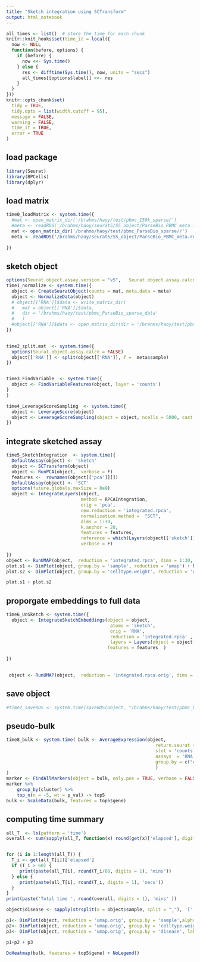```yaml
---
title: "Sketch integration using SCTransform"
output: html_notebook
---
```


```r
all_times <- list()  # store the time for each chunk
knitr::knit_hooks$set(time_it = local({
  now <- NULL
  function(before, options) {
    if (before) {
      now <<- Sys.time()
    } else {
      res <- difftime(Sys.time(), now, units = "secs")
      all_times[[options$label]] <<- res
    }
  }
}))
knitr::opts_chunk$set(
  tidy = TRUE,
  tidy.opts = list(width.cutoff = 95),
  message = FALSE,
  warning = FALSE,
  time_it = TRUE,
  error = TRUE
)
```

## load package

```r
library(Seurat)
library(BPCells)
library(dplyr)
```

## load matrix
```r
 
time0_loadMatrix <- system.time({ 
  #mat <- open_matrix_dir('/brahms/haoy/test/pbmc_150k_sparse/')
  #meta <- readRDS('/brahms/haoy/seurat5/S5_object/ParseBio_PBMC_meta_100K.rds')
  mat <- open_matrix_dir('/brahms/haoy/test/pbmc_ParseBio_sparse//')
  meta <- readRDS('/brahms/haoy/seurat5/S5_object/ParseBio_PBMC_meta.rds')
  
})
```

## sketch object
```r

options(Seurat.object.assay.version = "v5",   Seurat.object.assay.calcn = T)
time1_normalize <- system.time({
  object <- CreateSeuratObject(counts = mat, meta.data = meta)
  object <- NormalizeData(object)
  # object[['RNA']]$data <- write_matrix_dir(
  #   mat = object[['RNA']]$data,
  #   dir = '/brahms/haoy/test/pbmc_ParseBio_sparse_data'
  #   )
  #object[['RNA']]$data <- open_matrix_dir(dir = '/brahms/haoy/test/pbmc_ParseBio_sparse_data')
})
 

time2_split.mat  <- system.time({
  options(Seurat.object.assay.calcn = FALSE) 
  object[['RNA']] <- split(object[['RNA']], f =  meta$sample)
})


time3_FindVariable  <- system.time({
  object <- FindVariableFeatures(object, layer = 'counts')
}
)

time4_LeverageScoreSampling  <- system.time({
  object <- LeverageScore(object)
  object <- LeverageScoreSampling(object = object, ncells = 5000, cast = 'dgCMatrix')
})

```

## integrate sketched assay
```r

time5_SketchIntegration  <- system.time({
  DefaultAssay(object) <- 'sketch'
  object <- SCTransform(object)
  object <- RunPCA(object,  verbose = F)
  features <-  rownames(object[['pca']][])
  DefaultAssay(object) <- 'SCT'
  options(future.globals.maxSize = 8e9)
  object <- IntegrateLayers(object, 
                            method = RPCAIntegration,
                            orig = 'pca', 
                            new.reduction = 'integrated.rpca',
                            normalization.method =  "SCT",
                            dims = 1:30, 
                            k.anchor = 20,
                            features = features,
                            reference = which(Layers(object[['sketch']], search = 'data') %in% c( 'data.H_3060')), 
                            verbose = F)
 
})
object <- RunUMAP(object,  reduction = 'integrated.rpca', dims = 1:30, return.model = T, verbose = F)
plot.s1 <- DimPlot(object, group.by = 'sample', reduction = 'umap') + NoLegend()
plot.s2 <- DimPlot(object, group.by = 'celltype.weight', reduction = 'umap') + NoLegend()
```
```r
plot.s1 + plot.s2

```


## proporgate embeddings to full data
```r
time6_UnSketch <- system.time({
  object <- IntegrateSketchEmbeddings(object = object,
                                       atoms = 'sketch',
                                       orig = 'RNA',
                                       reduction = 'integrated.rpca' ,
                                       layers = Layers(object = object[['RNA']], search = 'data'),
                                      features = features  )
 
})
 

```

```r
 object <- RunUMAP(object,  reduction = 'integrated.rpca.orig', dims = 1:30 , reduction.name = 'umap.orig', reduction.key = 'Uorig_')
```

## save object
```r
#time7_saveRDS <- system.time(saveRDS(object, "/brahms/haoy/test/pbmc_ParseBio_seurat_SCT.rds"))
```

## pseudo-bulk
```r
time8_bulk <- system.time( bulk <- AverageExpression(object,
                                                        return.seurat = T,
                                                        slot = 'counts',
                                                        assays  = 'RNA',
                                                        group.by = c("celltype.weight","sample")
                                                        )
)
marker <- FindAllMarkers(object = bulk, only.pos = TRUE, verbose = FALSE)
marker %>%
    group_by(cluster) %>%
    top_n(n = -5, wt = p_val) -> top5
bulk <- ScaleData(bulk, features = top5$gene)

```

## computing time summary
```r
all_T  <- ls(pattern = 'time')
overall <- sum(sapply(all_T, function(x) round(get(x)['elapsed'], digits = 3)))/60


for (i in 1:length(all_T)) {
  T_i <- get(all_T[i])['elapsed']
  if (T_i > 60) {
     print(paste(all_T[i], round(T_i/60, digits = 1), 'mins'))
  } else {
     print(paste(all_T[i], round(T_i, digits = 1), 'secs'))
  }
}
print(paste('Total time ', round(overall, digits = 1), 'mins' ))
```


```r
object$disease <- sapply(strsplit(x = object$sample, split = "_"), '[', 1)

```
```r
p1<- DimPlot(object, reduction = 'umap.orig', group.by = 'sample',alpha = 0.1) + NoLegend()
p2<- DimPlot(object, reduction = 'umap.orig', group.by = 'celltype.weight', label = T, alpha = 0.1) + NoLegend()
p3<- DimPlot(object, reduction = 'umap.orig', group.by = 'disease', label = T, alpha = 0.1) + NoLegend()

p1+p2 + p3

```
```r
DoHeatmap(bulk, features = top5$gene) + NoLegend()

```
